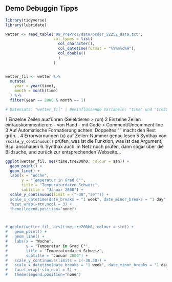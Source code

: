
## Demo Debuggin Tipps



```r
library(tidyverse)
library(lubridate)

wetter <- read_table("09_PrePro1/data/order_52252_data.txt",
                     col_types = list(
                       col_character(),    
                       col_datetime(format = "%Y%m%d%H"),
                       col_double()
                       )
                     )


wetter_fil <- wetter %>%
  mutate(
    year = year(time),
    month = month(time)
  ) %>%
  filter(year == 2000 & month == 1)

# Datensatz: "wetter_fil" | Beeinflussende Variabeln: "time" und "tre200h0"

```



1 Einzelne Zeilen ausführen  (Selektieren > run) 
2 Einzelne Zeilen ein/auskommentieren: 
  - von Hand
  - mit Code > Comment/Uncomment line
3 Auf Automatische Formatierung achten: Doppeltes "" macht den Rest grün...
4 Errorwarnungen (x) auf Zeilen-Nummer genau lesen
5 Synthax von `?scale_y_continuous()` prüfen, was ist die Funktion, was ist das Argument, Bsp. anschauen
6. Synthax auch im Netz noch prüfen, dann sogar über die Bildsuche, und zurück zur entsprechenden Webseite...

```r


ggplot(wetter_fil, aes(time,tre200h0, colour = stn)) +
  geom_point() +
  geom_line() +
  labs(x = "Woche",
       y = "Temperatur in Grad C°", 
       title = "Temperaturdaten Schweiz",
       subtitle = "Januar 2000") +  
  scale_y_continuous(limit = ("-30","30"")) +
  scale_x_datetime(date_breaks = "1 week", date_minor_breaks = "1 day", date_labels = "KW%W") +
  facet_wrap(~stn,ncol = 3) +
  theme(legend.position="none")



# ggplot(wetter_fil, aes(time,tre200h0, colour = stn)) +
#   geom_point() +
#   geom_line() +
#   labs(x = "Woche",
#        y = "Temperatur in Grad C°",
#        title = "Temperaturdaten Schweiz",
#        subtitle = "Januar 2000") +
#   scale_y_continuous(limits = c(-30,30)) +
#   scale_x_datetime(date_breaks = "1 week", date_minor_breaks = "1 day", date_labels = "KW%W") +
#   facet_wrap(~stn,ncol = 3) +
#   theme(legend.position="none")





```

